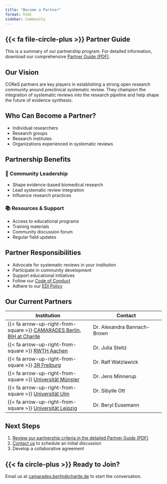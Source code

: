 ```yaml
---
title: "Become a Partner"
format: html
sidebar: Community
---
```



::: {.callout-tip icon=false}
## {{< fa file-circle-plus >}} Partner Guide
This is a summary of our partnership program. For detailed information, download our comprehensive [Partner Guide (PDF)](#).
:::

## Our Vision
COReS partners are key players in establishing a strong open research community around preclinical systematic review. They champion the integration of systematic reviews into the research pipeline and help shape the future of evidence synthesis.

## Who Can Become a Partner?
- Individual researchers
- Research groups
- Research institutes
- Organizations experienced in systematic reviews

## Partnership Benefits

:::: {.grid}
::: {.g-col-6}
### 🤝 Community Leadership
- Shape evidence-based biomedical research
- Lead systematic review integration
- Influence research practices
:::

::: {.g-col-6}
### 📚 Resources & Support
- Access to educational programs
- Training materials
- Community discussion forum
- Regular field updates
:::
::::

## Partner Responsibilities
- Advocate for systematic reviews in your institution
- Participate in community development
- Support educational initiatives
- Follow our [Code of Conduct](/about-cores/code-of-conduct.qmd)
- Adhere to our [EDI Policy](/about-cores/policies.qmd)

## Our Current Partners
::: {.partner-grid}
| Institution | Contact |
|------------|----------|
| {{< fa arrow-up-right-from-square >}} [CAMARADES Berlin, BIH at Charité](https://www.bihealth.org/en/quest/service/service/camarades-facility-for-the-systematic-review-and-meta-analysis-1){target="_blank"} | Dr. Alexandra Bannach-Brown |
| {{< fa arrow-up-right-from-square >}} [RWTH Aachen](https://rwthcontacts.rwth-aachen.de/organization/ORG-39YHX){target="_blank"} | Dr. Julia Steitz |
| {{< fa arrow-up-right-from-square >}} [3R Freiburg](https://www.3rfreiburg.de/en){target="_blank"} | Dr. Ralf Watzlawick |
| {{< fa arrow-up-right-from-square >}} [Universität Münster](https://www.medizin.uni-muenster.de/neurologie/forschung/arbeitsgruppe-minnerup.html){target="_blank"} | Dr. Jens Minnerup |
| {{< fa arrow-up-right-from-square >}} [Universität Ulm](https://www.uni-ulm.de/einrichtungen/tfz/){target="_blank"} | Dr. Sibylle Ott |
| {{< fa arrow-up-right-from-square >}} [Universität Leipzig](https://www.vetmed.uni-leipzig.de/institut-fuer-tierhygiene-und-oeffentliches-veterinaerwesen){target="_blank"} | Dr. Beryl Eusemann |
:::

## Next Steps
1. [Review our partnership criteria in the detailed Partner Guide (PDF)](#)
2. [Contact us](mailto:camarades.berlin@charite.de) to schedule an initial discussion
3. Develop a collaborative agreement

::: {.callout-tip icon=false}
## {{< fa circle-plus >}} Ready to Join?
Email us at [camarades.berlin@charite.de](mailto:camarades.berlin@charite.de) to start the conversation.
:::



